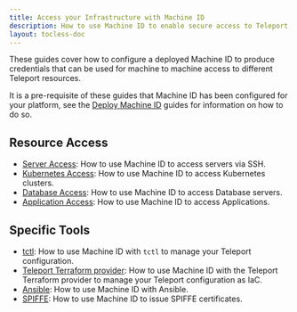 ```yaml
---
title: Access your Infrastructure with Machine ID
description: How to use Machine ID to enable secure access to Teleport resources.
layout: tocless-doc
---
```


These guides cover how to configure a deployed Machine ID to produce credentials
that can be used for machine to machine access to different Teleport resources.

It is a pre-requisite of these guides that Machine ID has been configured for
your platform, see the [Deploy Machine ID](./deployment.mdx) guides for information
on how to do so.

## Resource Access

- [Server Access](./access-guides/ssh.mdx): How to use Machine ID to access servers via SSH.
- [Kubernetes Access](./access-guides/kubernetes.mdx): How to use Machine ID to access Kubernetes clusters.
- [Database Access](./access-guides/databases.mdx): How to use Machine ID to access Database servers.
- [Application Access](./access-guides/applications.mdx): How to use Machine ID to access Applications.

## Specific Tools

- [tctl](./access-guides/tctl.mdx): How to use Machine ID with `tctl` to manage your Teleport configuration.
- [Teleport Terraform provider](../../management/dynamic-resources/terraform-provider/dedicated-server.mdx): How to use Machine ID with the Teleport Terraform provider to manage your Teleport configuration as IaC.
- [Ansible](./access-guides/ansible.mdx): How to use Machine ID with Ansible.
- [SPIFFE](./workload-identity/getting-started.mdx): How to use Machine ID to issue SPIFFE certificates.
